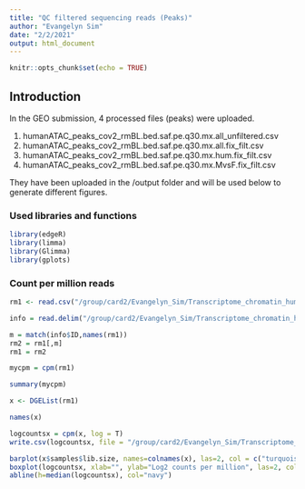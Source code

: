 ```yaml
---
title: "QC filtered sequencing reads (Peaks)"
author: "Evangelyn Sim"
date: "2/2/2021"
output: html_document
---
```


```r
knitr::opts_chunk$set(echo = TRUE)
```




## Introduction

In the GEO submission, 4 processed files (peaks) were uploaded. 

1. humanATAC_peaks_cov2_rmBL.bed.saf.pe.q30.mx.all_unfiltered.csv
2. humanATAC_peaks_cov2_rmBL.bed.saf.pe.q30.mx.all.fix_filt.csv
3. humanATAC_peaks_cov2_rmBL.bed.saf.pe.q30.mx.hum.fix_filt.csv
4. humanATAC_peaks_cov2_rmBL.bed.saf.pe.q30.mx.MvsF.fix_filt.csv

They have been uploaded in the /output folder and will be used below to generate different figures.



### Used libraries and functions

```r
library(edgeR)
library(limma)
library(Glimma)
library(gplots)

```


### Count per million reads

```r

rm1 <- read.csv("/group/card2/Evangelyn_Sim/Transcriptome_chromatin_human/Sequencing_ATAC_RNA/GITHUB/Human_Development_ATACseq_bulk/output/humanATAC_peaks_cov2_rmBL.bed.saf.pe.q30.mx.all.fix_filt.csv", row.names = 1)

info = read.delim("/group/card2/Evangelyn_Sim/Transcriptome_chromatin_human/Sequencing_ATAC_RNA/GITHUB/Human_Development_ATACseq_bulk/output/ATACseq_samplesheet.txt", header = TRUE, sep = "\t")

m = match(info$ID,names(rm1))
rm2 = rm1[,m]
rm1 = rm2

mycpm = cpm(rm1)

summary(mycpm)

x <- DGEList(rm1)

names(x)

logcountsx = cpm(x, log = T)
write.csv(logcountsx, file = "/group/card2/Evangelyn_Sim/Transcriptome_chromatin_human/Sequencing_ATAC_RNA/GITHUB/Human_Development_ATACseq_bulk/output/logCPM_humanATAC_peaks_cov2_rmBL.bed.saf.pe.q30.mx.all.fix_filt.csv")

barplot(x$samples$lib.size, names=colnames(x), las=2, col = c("turquoise1","maroon1","bisque1","purple")[info$Group], main = "Library size")
boxplot(logcountsx, xlab="", ylab="Log2 counts per million", las=2, col = c("turquoise1","maroon1","bisque1","purple")[info$Group])
abline(h=median(logcountsx), col="navy")

```
